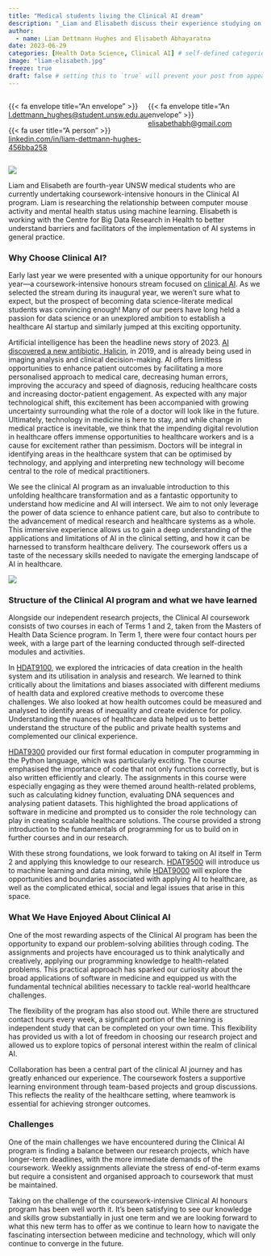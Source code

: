 ```yaml
---
title: "Medical students living the Clinical AI dream"
description: "_Liam and Elisabeth discuss their experience studying on the Clinical AI stream_"
author:
  - name: Liam Dettmann Hughes and Elisabeth Abhayaratna
date: 2023-06-29
categories: [Health Data Science, Clinical AI] # self-defined categories
image: "liam-elisabeth.jpg"
freeze: true
draft: false # setting this to `true` will prevent your post from appearing on your listing page until you're ready!
---
```


<div style="display:grid; grid-template-columns: 1fr 1fr;">

<div>

::: author-meta-content
{{< fa envelope title="An envelope" >}} <a href="mailto:l.dettmann_hughes@student.unsw.edu.au">l.dettmann_hughes@student.unsw.edu.au</a> 
:::

::: author-meta-content
{{< fa user title="A person" >}} <a href="https://www.linkedin.com/in/liam-dettmann-hughes-456bba258">linkedin.com/in/liam-dettmann-hughes-456bba258</a> 
:::

</div>

<div>

::: author-meta-content
{{< fa envelope title="An envelope" >}} <a href="mailto:elisabethabh@gmail.com">elisabethabh@gmail.com</a> 
:::


</div>

</div>

::: aside
![](liam-elisabeth.jpg)

Liam and Elisabeth are fourth-year UNSW medical students who are currently undertaking coursework-intensive honours in the Clinical AI program. Liam is researching the relationship between computer mouse activity and mental health status using machine learning. Elisabeth is working with the Centre for Big Data Research in Health to better understand barriers and facilitators of the implementation of AI systems in general practice.
:::

### Why Choose Clinical AI?

Early last year we were presented with a unique opportunity for our honours year---a coursework-intensive honours stream focused on [clinical AI](https://www.unsw.edu.au/research/cbdrh/our-research/our-capabilities/clinical-ai). As we selected the stream during its inaugural year, we weren't sure what to expect, but the prospect of becoming data science-literate medical students was convincing enough! Many of our peers have long held a passion for data science or an unexplored ambition to establish a healthcare AI startup and similarly jumped at this exciting opportunity.

Artificial intelligence has been the headline news story of 2023. [AI discovered a new antibiotic, Halicin](https://news.mit.edu/2020/artificial-intelligence-identifies-new-antibiotic-0220), in 2019, and is already being used in imaging analysis and clinical decision-making. AI offers limitless opportunities to enhance patient outcomes by facilitating a more personalised approach to medical care, decreasing human errors, improving the accuracy and speed of diagnosis, reducing healthcare costs and increasing doctor-patient engagement. As expected with any major technological shift, this excitement has been accompanied with growing uncertainty surrounding what the role of a doctor will look like in the future. Ultimately, technology in medicine is here to stay, and while change in medical practice is inevitable, we think that the impending digital revolution in healthcare offers immense opportunities to healthcare workers and is a cause for excitement rather than pessimism. Doctors will be integral in identifying areas in the healthcare system that can be optimised by technology, and applying and interpreting new technology will become central to the role of medical practitioners.

We see the clinical AI program as an invaluable introduction to this unfolding healthcare transformation and as a fantastic opportunity to understand how medicine and AI will intersect. We aim to not only leverage the power of data science to enhance patient care, but also to contribute to the advancement of medical research and healthcare systems as a whole. This immersive experience allows us to gain a deep understanding of the applications and limitations of AI in the clinical setting, and how it can be harnessed to transform healthcare delivery. The coursework offers us a taste of the necessary skills needed to navigate the emerging landscape of AI in healthcare.

![](2023-05-stock-ai-heart.cropimg.width=700.crop=square.jpg)

### Structure of the Clinical AI program and what we have learned

Alongside our independent research projects, the Clinical AI coursework consists of two courses in each of Terms 1 and 2, taken from the Masters of Health Data Science program. In Term 1, there were four contact hours per week, with a large part of the learning conducted through self-directed modules and activities.

In [HDAT9100](../../courses.html#hdat9100), we explored the intricacies of data creation in the health system and its utilisation in analysis and research. We learned to think critically about the limitations and biases associated with different mediums of health data and explored creative methods to overcome these challenges. We also looked at how health outcomes could be measured and analysed to identify areas of inequality and create evidence for policy. Understanding the nuances of healthcare data helped us to better understand the structure of the public and private health systems and complemented our clinical experience.

[HDAT9300](../../courses.html#hdat9300) provided our first formal education in computer programming in the Python language, which was particularly exciting. The course emphasised the importance of code that not only functions correctly, but is also written efficiently and clearly. The assignments in this course were especially engaging as they were themed around health-related problems, such as calculating kidney function, evaluating DNA sequences and analysing patient datasets. This highlighted the broad applications of software in medicine and prompted us to consider the role technology can play in creating scalable healthcare solutions. The course provided a strong introduction to the fundamentals of programming for us to build on in further courses and in our research.

With these strong foundations, we look forward to taking on AI itself in Term 2 and applying this knowledge to our research. [HDAT9500](../../courses.html#hdat9500) will introduce us to machine learning and data mining, while [HDAT9000]((../../courses.html#hdat9900)) will explore the opportunities and boundaries associated with applying AI to healthcare, as well as the complicated ethical, social and legal issues that arise in this space.

### What We Have Enjoyed About Clinical AI

One of the most rewarding aspects of the Clinical AI program has been the opportunity to expand our problem-solving abilities through coding. The assignments and projects have encouraged us to think analytically and creatively, applying our programming knowledge to health-related problems. This practical approach has sparked our curiosity about the broad applications of software in medicine and equipped us with the fundamental technical abilities necessary to tackle real-world healthcare challenges.

The flexibility of the program has also stood out. While there are structured contact hours every week, a significant portion of the learning is independent study that can be completed on your own time. This flexibility has provided us with a lot of freedom in choosing our research project and allowed us to explore topics of personal interest within the realm of clinical AI.

Collaboration has been a central part of the clinical AI journey and has greatly enhanced our experience. The coursework fosters a supportive learning environment through team-based projects and group discussions. This reflects the reality of the healthcare setting, where teamwork is essential for achieving stronger outcomes.

### Challenges

One of the main challenges we have encountered during the Clinical AI program is finding a balance between our research projects, which have longer-term deadlines, with the more immediate demands of the coursework. Weekly assignments alleviate the stress of end-of-term exams but require a consistent and organised approach to coursework that must be maintained.

Taking on the challenge of the coursework-intensive Clinical AI honours program has been well worth it. It's been satisfying to see our knowledge and skills grow substantially in just one term and we are looking forward to what this new term has to offer as we continue to learn how to navigate the fascinating intersection between medicine and technology, which will only continue to converge in the future.
